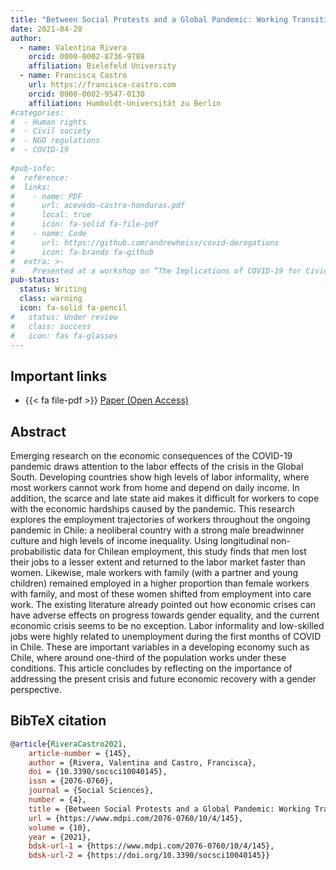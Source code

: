 ```yaml
---
title: "Between Social Protests and a Global Pandemic: Working Transitions under the Economic Effects of COVID-19"
date: 2021-04-20
author:
  - name: Valentina Rivera
    orcid: 0000-0002-8736-9788
    affiliation: Bielefeld University
  - name: Francisca Castro
    url: https://francisca-castro.com
    orcid: 0000-0002-9547-0130
    affiliation: Humboldt-Universität zu Berlin
#categories:
#  - Human rights
#  - Civil society
#  - NGO regulations
#  - COVID-19
  
#pub-info:
#  reference:
#  links:
#    - name: PDF
#      url: acevedo-castro-honduras.pdf
#      local: true
#      icon: fa-solid fa-file-pdf
#    - name: Code
#      url: https://github.com/andrewheiss/covid-derogations
#      icon: fa-brands fa-github
#  extra: >-
#    Presented at a workshop on “The Implications of COVID-19 for Civic Spaces: Assessing Data, Patterns and Trends,” Leibniz-Institut Hessische Stiftung Friedens- und Konfliktforschung (HSFK), online, March 2021
pub-status: 
  status: Writing
  class: warning
  icon: fa-solid fa-pencil
#   status: Under review
#   class: success
#   icon: fas fa-glasses
---
```


## Important links

- {{< fa file-pdf >}} [Paper (Open Access)](https://www.mdpi.com/2076-0760/10/4/145)


## Abstract

Emerging research on the economic consequences of the COVID-19 pandemic draws attention to the labor effects of the crisis in the Global South. Developing countries show high levels of labor informality, where most workers cannot work from home and depend on daily income. In addition, the scarce and late state aid makes it difficult for workers to cope with the economic hardships caused by the pandemic. This research explores the employment trajectories of workers throughout the ongoing pandemic in Chile: a neoliberal country with a strong male breadwinner culture and high levels of income inequality. Using longitudinal non-probabilistic data for Chilean employment, this study finds that men lost their jobs to a lesser extent and returned to the labor market faster than women. Likewise, male workers with family (with a partner and young children) remained employed in a higher proportion than female workers with family, and most of these women shifted from employment into care work. The existing literature already pointed out how economic crises can have adverse effects on progress towards gender equality, and the current economic crisis seems to be no exception. Labor informality and low-skilled jobs were highly related to unemployment during the first months of COVID in Chile. These are important variables in a developing economy such as Chile, where around one-third of the population works under these conditions. This article concludes by reflecting on the importance of addressing the present crisis and future economic recovery with a gender perspective.


## BibTeX citation

```bibtex
@article{RiveraCastro2021,
	article-number = {145},
	author = {Rivera, Valentina and Castro, Francisca},
	doi = {10.3390/socsci10040145},
	issn = {2076-0760},
	journal = {Social Sciences},
	number = {4},
	title = {Between Social Protests and a Global Pandemic: Working Transitions under the Economic Effects of COVID-19},
	url = {https://www.mdpi.com/2076-0760/10/4/145},
	volume = {10},
	year = {2021},
	bdsk-url-1 = {https://www.mdpi.com/2076-0760/10/4/145},
	bdsk-url-2 = {https://doi.org/10.3390/socsci10040145}}

```